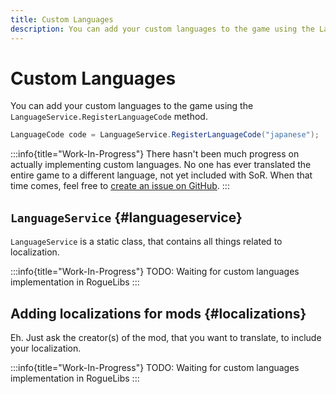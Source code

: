 ```yaml
---
title: Custom Languages
description: You can add your custom languages to the game using the LanguageService.RegisterLanguageCode method. There hasn't been much progress on actually implementing custom languages. No one has ever translated the entire game to a different language, not yet included with SoR. When that time comes, feel free to create an issue on GitHub.
---
```


# Custom Languages

You can add your custom languages to the game using the `LanguageService.RegisterLanguageCode` method.

```csharp title="/MyAwesomeProject/MyAwesomeLanguages.cs"
LanguageCode code = LanguageService.RegisterLanguageCode("japanese");
```

:::info{title="Work-In-Progress"}
There hasn't been much progress on actually implementing custom languages. No one has ever translated the entire game to a different language, not yet included with SoR. When that time comes, feel free to [create an issue on GitHub](https://github.com/Dzhake/RogueLibs/issues/new/choose).
:::

## `LanguageService` {#languageservice}

`LanguageService` is a static class, that contains all things related to localization.

:::info{title="Work-In-Progress"}
TODO: Waiting for custom languages implementation in RogueLibs
:::

## Adding localizations for mods {#localizations}

Eh. Just ask the creator(s) of the mod, that you want to translate, to include your localization.

:::info{title="Work-In-Progress"}
TODO: Waiting for custom languages implementation in RogueLibs
:::
